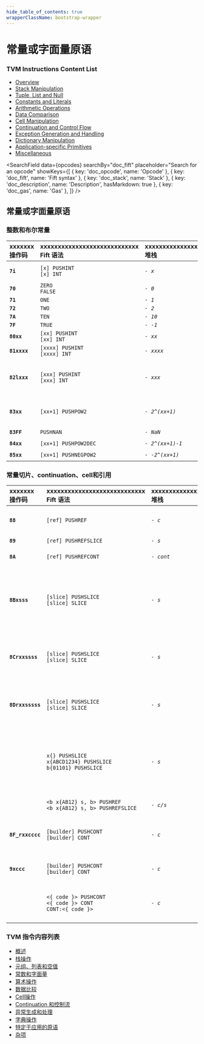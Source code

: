 ```yaml
---
hide_table_of_contents: true
wrapperClassName: bootstrap-wrapper
---
```



# 常量或字面量原语

### TVM Instructions Content List

- [Overview](/learn/tvm-instructions/instructions)
- [Stack Manipulation](/learn/tvm-instructions/instructions/stack-manipulation)
- [Tuple, List and Null](/learn/tvm-instructions/instructions/tuple-list-null)
- [Constants and Literals](/learn/tvm-instructions/instructions/constant)
- [Arithmetic Operations](/learn/tvm-instructions/instructions/arithmetic)
- [Data Comparison](/learn/tvm-instructions/instructions/data-comparison)
- [Cell Manipulation](/learn/tvm-instructions/instructions/cell-manipulation)
- [Continuation and Control Flow](/learn/tvm-instructions/instructions/control-flow)
- [Exception Generation and Handling](/learn/tvm-instructions/instructions/exception-gen-and-handling)
- [Dictionary Manipulation](/learn/tvm-instructions/instructions/dictionary-manipulation)
- [Application-specific Primitives](/learn/tvm-instructions/instructions/app-specific)
- [Miscellaneous](/learn/tvm-instructions/instructions/miscellaneous)

<SearchField
  data={opcodes}
  searchBy="doc_fift"
  placeholder="Search for an opcode"
  showKeys={[
    { key: 'doc_opcode', name: 'Opcode' },
    { key: 'doc_fift', name: 'Fift syntax' },
    { key: 'doc_stack', name: 'Stack' },
    { key: 'doc_description', name: 'Description', hasMarkdown: true },
    { key: 'doc_gas', name: 'Gas' },
  ]}
/>

## 常量或字面量原语

### 整数和布尔常量

| xxxxxxx<br/>操作码 | xxxxxxxxxxxxxxxxxxxxxxxxxxxx<br/>Fift 语法 | xxxxxxxxxxxxxxxxx<br/>堆栈 | xxxxxxxxxxxxxxxxxxxxxxxxxxxxxxxxxxxxxx<br/>描述                                                                      | xxxx<br/>Gas |
| :-------------- | :--------------------------------------- | :----------------------- | :----------------------------------------------------------------------------------------------------------------- | :----------- |
| **`7i`**        | `[x] PUSHINT`<br/>`[x] INT`              | _`- x`_                  | 将整数 `x` 压入栈。`-5 <= x <= 10`。<br/>这里的 `i` 等于 `x` 的四个低阶位 (`i=x mod 16`)。                          | `18`         |
| **`70`**        | `ZERO`<br/>`FALSE`                       | _`- 0`_                  |                                                                                                                    | `18`         |
| **`71`**        | `ONE`                                    | _`- 1`_                  |                                                                                                                    | `18`         |
| **`72`**        | `TWO`                                    | _`- 2`_                  |                                                                                                                    | `18`         |
| **`7A`**        | `TEN`                                    | _`- 10`_                 |                                                                                                                    | `18`         |
| **`7F`**        | `TRUE`                                   | _`- -1`_                 |                                                                                                                    | `18`         |
| **`80xx`**      | `[xx] PUSHINT`<br/>`[xx] INT`            | _`- xx`_                 | 将整数 `xx` 压入栈。`-128 <= xx <= 127`。                                                                                  | `26`         |
| **`81xxxx`**    | `[xxxx] PUSHINT`<br/>`[xxxx] INT`        | _`- xxxx`_               | 将整数 `xxxx` 压入栈。`-2^15 <= xx < 2^15`。                                                                               | `34`         |
| **`82lxxx`**    | `[xxx] PUSHINT`<br/>`[xxx] INT`          | _`- xxx`_                | 将整数 `xxx` 压入栈。<br/>_细节:_ 5位的 `0 <= l <= 30` 决定了有符号大端整数 `xxx` 的长度 `n=8l+19`。<br/>此指令的总长度为 `l+4` 字节或 `n+13=8l+32` 位。 | `23`         |
| **`83xx`**      | `[xx+1] PUSHPOW2`                        | _`- 2^(xx+1)`_           | （静默地）推送 `2^(xx+1)`，对于 `0 <= xx <= 255`。<br/>`2^256` 是一个 `NaN`。                                                     | `26`         |
| **`83FF`**      | `PUSHNAN`                                | _`- NaN`_                | 推送一个 `NaN`。                                                                                                        | `26`         |
| **`84xx`**      | `[xx+1] PUSHPOW2DEC`                     | _`- 2^(xx+1)-1`_         | 推送 `2^(xx+1)-1`，对于 `0 <= xx <= 255`。                                                                               | `26`         |
| **`85xx`**      | `[xx+1] PUSHNEGPOW2`                     | _`- -2^(xx+1)`_          | 推送 `-2^(xx+1)`，对于 `0 <= xx <= 255`。                                                                                | `26`         |

### 常量切片、continuation、cell和引用

| xxxxxxx<br/>操作码  | xxxxxxxxxxxxxxxxxxxxxxxxxxxx<br/>Fift 语法                             | xxxxxxxxxxxxxxxxx<br/>堆栈 | xxxxxxxxxxxxxxxxxxxxxxxxxxxxxxxxxxxxxx<br/>描述                                                                                                                                                                                                                                                                                                                          | xxxx<br/>Gas |
| :--------------- | :------------------------------------------------------------------- | :----------------------- | :--------------------------------------------------------------------------------------------------------------------------------------------------------------------------------------------------------------------------------------------------------------------------------------------------------------------------------------------------------------------- | :----------- |
| **`88`**         | `[ref] PUSHREF`                                                      | _`- c`_                  | 将引用 `ref` 推送到栈中。<br/>_细节:_ 将 `cc.code` 的第一个引用作为 _cell_ 推入栈（并从当前continuation中移除此引用）。                                                                                                                                                                                                                                                                                    | `18`         |
| **`89`**         | `[ref] PUSHREFSLICE`                                                 | _`- s`_                  | 类似于 [`PUSHREF`](#instr-pushref)，但将cell转换为 _切片_。                                                                                                                                                                                                                                                                                                                        | `118/43`     |
| **`8A`**         | `[ref] PUSHREFCONT`                                                  | _`- cont`_               | 类似于 [`PUSHREFSLICE`](#instr-pushrefslice)，但将cell制作成一个简单的普通 _continuation_。                                                                                                                                                                                                                                                                                             | `118/43`     |
| **`8Bxsss`**     | `[slice] PUSHSLICE`<br/>`[slice] SLICE`                              | _`- s`_                  | 将切片 `slice` 推入栈。<br/>_细节:_ 推送 `cc.code` 的 (前缀) 子切片，其由其前 `8x+4` 位和零个引用组成（即，基本上是一个位串），其中 `0 <= x <= 15`。<br/>假设有一个完成标记，意味着所有尾随零和最后一个二进制一（如果存在）都从这个位串中被移除。<br/>如果原始位串仅由零组成，则会推入一个空切片。                                                                                                                                                                  | `22`         |
| **`8Crxxssss`**  | `[slice] PUSHSLICE`<br/>`[slice] SLICE`                              | _`- s`_                  | 将切片 `slice` 推入栈。<br/>_细节:_ 推送 `cc.code` 的 (前缀) 子切片，其由其前 `1 <= r+1 <= 4` 个引用和最多前 `8xx+1` 位数据组成，其中 `0 <= xx <= 31`。<br/>也假设有一个完成标记。                                                                                                                                                                                                                   | `25`         |
| **`8Drxxsssss`** | `[slice] PUSHSLICE`<br/>`[slice] SLICE`                              | _`- s`_                  | 将切片 `slice` 推入栈。<br/>_细节:_ 推送 `cc.code` 的子切片，其由 `0 <= r <= 4` 个引用和最多 `8xx+6` 位数据组成，其中 `0 <= xx <= 127`。<br/>假设有一个完成标记。                                                                                                                                                                                                                                                 | `28`         |
|                  | `x{} PUSHSLICE`<br/>`x{ABCD1234} PUSHSLICE`<br/>`b{01101} PUSHSLICE` | _`- s`_                  | [`PUSHSLICE`](#instr-pushslice) 的示例。<br/>`x{}` 是一个空切片。`x{...}` 是一个十六进制字面量。`b{...}` 是一个二进制字面量。<br/>关于切片字面量的更多信息[在这里](https://github.com/Piterden/TON-docs/blob/master/Fift.%20A%20Brief%20Introduction.md#user-content-51-slice-literals)。<br/>注意，汇编程序可以在某些情况下（例如，如果当前continuation中没有足够的空间）将 [`PUSHSLICE`](#instr-pushslice) 替换为 [`PUSHREFSLICE`](#instr-pushrefslice)。 |              |
|                  | `<b x{AB12} s, b> PUSHREF`<br/>`<b x{AB12} s, b> PUSHREFSLICE`       | _`- c/s`_                | [`PUSHREF`](#instr-pushref) 和 [`PUSHREFSLICE`](#instr-pushrefslice) 的示例。<br/>关于在 fift 中构建cell的更多信息[在这里](https://github.com/Piterden/TON-docs/blob/master/Fift.%20A%20Brief%20Introduction.md#user-content-52-builder-primitives)。                                                                                                                                      |              |
| **`8F_rxxcccc`** | `[builder] PUSHCONT`<br/>`[builder] CONT`                            | _`- c`_                  | 从 `builder` 中推送continuation。<br/>_细节:_ 推送由 `cc.code` 的前 `0 <= r <= 3` 个引用和前 `0 <= xx <= 127` 字节制成的简单普通continuation `cccc`。                                                                                                                                                                                                                                             | `26`         |
| **`9xccc`**      | `[builder] PUSHCONT`<br/>`[builder] CONT`                            | _`- c`_                  | 从 `builder` 中推送continuation。<br/>_细节:_ 推送一个 `x` 字节的continuation，对于 `0 <= x <= 15`。                                                                                                                                                                                                                                                                                     | `18`         |
|                  | `<{ code }> PUSHCONT`<br/>`<{ code }> CONT`<br/>`CONT:<{ code }>`    | _`- c`_                  | 用代码 `code` 推送continuation。<br/>注意，汇编程序可以在某些情况下（例如，如果当前continuation中没有足够的空间）将 [`PUSHCONT`](#instr-pushcont) 替换为 [`PUSHREFCONT`](#instr-pushrefcont)。                                                                                                                                                                                                                    |              |

### TVM 指令内容列表

- [概述](/learn/tvm-instructions/instructions)
- [栈操作](/learn/tvm-instructions/instructions/stack-manipulation)
- [元组、列表和空值](/learn/tvm-instructions/instructions/tuple-list-null)
- [常数和字面量](/learn/tvm-instructions/instructions/constant)
- [算术操作](/learn/tvm-instructions/instructions/arithmetic)
- [数据比较](/learn/tvm-instructions/instructions/data-comparison)
- [Cell操作](/learn/tvm-instructions/instructions/cell-manipulation)
- [Continuation 和控制流](/learn/tvm-instructions/instructions/control-flow)
- [异常生成和处理](/learn/tvm-instructions/instructions/exception-gen-and-handling)
- [字典操作](/learn/tvm-instructions/instructions/dictionary-manipulation)
- [特定于应用的原语](/learn/tvm-instructions/instructions/app-specific)
- [杂项](/learn/tvm-instructions/instructions/miscellaneous)
